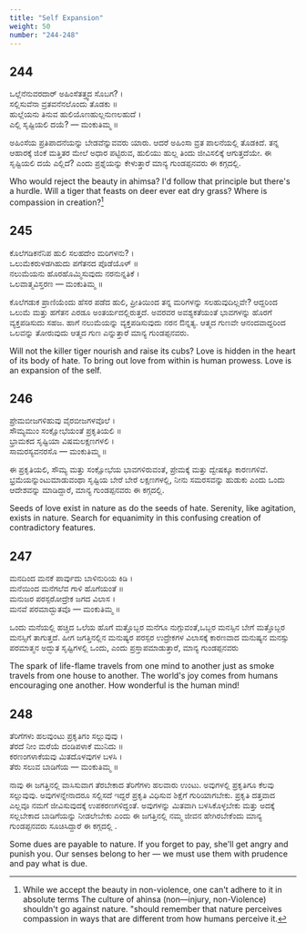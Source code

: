 ```yaml
---
title: "Self Expansion"
weight: 50
number: "244-248"
---
```


## 244

ಒಲ್ಲೆನೆನುವರದಾರ್ ಅಹಿಂಸೆತತ್ತ್ವದ ಸೊಬಗ? ।  
ಸಲ್ಲಿಸುವೆನಾ ವ್ರತವನೆನಲೊಂದು ತೊಡಕು ॥  
ಹುಲ್ಲೆಯನು ತಿನುವ ಹುಲಿಯೊಣಹುಲ್ಲನುಣಲಹುದೆ ।  
ಎಲ್ಲಿ ಸೃಷ್ಟಿಯಲಿ ದಯೆ? — ಮಂಕುತಿಮ್ಮ ॥

ಅಹಿಂಸೆಯ ಪ್ರತಿಪಾದನೆಯನ್ನು ಬೇಡವೆನ್ನುವವರು ಯಾರು. ಆದರೆ ಅಹಿಂಸಾ ವ್ರತ ಪಾಲನೆಯಲ್ಲಿ ತೊಡಕಿದೆ. ತನ್ನ ಆಹಾರಕ್ಕೆ ಜಿಂಕೆ ಮತ್ತಿತರ ಮೇಲೆ ಅಧಾರ ಪಟ್ಟಿರುವ, ಹುಲಿಯು ಹುಲ್ಲ ತಿಂದು ಜೀವಿಸಲಿಕ್ಕೆ ಆಗುತ್ತದೆಯೇ. ಈ ಸೃಷ್ಟಿಯಲಿ ದಯೆ ಎಲ್ಲಿದೆ? ಎಂದು ಪ್ರಶ್ನೆಯನ್ನು ಕೇಳುತ್ತಾರೆ ಮಾನ್ಯ ಗುಂಡಪ್ಪನವರು ಈ ಕಗ್ಗದಲ್ಲಿ.

Who would reject the beauty in ahimsa? I'd follow that principle but there's a hurdle. Will a tiger that feasts on deer ever eat dry grass? Where is compassion in creation?[^89]

## 245

ಕೊಲೆಗಡಿಕನೆನಿಪ ಹುಲಿ ಸಲಹದೇಂ ಮರಿಗಳನು? ।  
ಒಲುಮೆಕರುಳಡಗಿಹುದು ಪಗೆತನದ ಪೊಡೆಯೊಳ್ ॥  
ನಲುಮೆಯನು ಹೊರಹೊಮ್ಮಿಸುವುದು ನರನುನ್ನತಿಕೆ ।  
ಒಲವಾತ್ಮವಿಸ್ತರಣ — ಮಂಕುತಿಮ್ಮ ॥

ಕೊಲೆಗಡುಕ ಪ್ರಾಣಿಯೆಂದು ಹೆಸರ ಪಡೆದ ಹುಲಿ, ಪ್ರೀತಿಯಿಂದ ತನ್ನ ಮರಿಗಳನ್ನು ಸಲಹುವುದಿಲ್ಲವೇ? ಆದ್ದರಿಂದ ಒಲುಮೆ ಮತ್ತು ಹಗೆತನ ಎರಡೂ ಅಂತರ್ಯದಲ್ಲಿರುತ್ತದೆ. ಅವರವರ ಅವಶ್ಯಕತೆಯಂತೆ ಭಾವಗಳನ್ನು ಹೊರಗೆ ವ್ಯಕ್ತಪಡಿಸುದು ಸಹಜ. ಹಾಗೆ ನಲುಮೆಯನ್ನು ವ್ಯಕ್ತಪಡಿಸುವುದು ನರನ ಔನ್ನತ್ಯ. ಆತ್ಮದ ಗುಣವೇ ಆನಂದವಾದ್ದರಿಂದ ಒಲವನ್ನು ತೋರುವುದು ಆತ್ಮದ ಗುಣ ಎನ್ನುತ್ತಾರೆ ಮಾನ್ಯ ಗುಂಡಪ್ಪನವರು.

Will not the killer tiger nourish and raise its cubs? Love is hidden in the heart of its body of hate. To bring out love from within is human prowess. Love is an expansion of the self.

## 246

ಪ್ರೇಮಬೀಜಗಳಿಹುವು ವೈರಬೀಜಗಳವೊಲೆ ।  
ಸೌಮ್ಯಮುಂ ಸಂಕ್ಷೋಭೆಯಂತೆ ಪ್ರಕೃತಿಯಲಿ ॥  
ಭ್ರಾಮಕದ ಸೃಷ್ಟಿಯಾ ವಿಷಮಲಕ್ಷಣಗಳಲಿ ।  
ಸಾಮರಸ್ಯವನರಸೊ — ಮಂಕುತಿಮ್ಮ ॥

ಈ ಪ್ರಕೃತಿಯಲಿ, ಸೌಮ್ಯ ಮತ್ತು ಸಂಕ್ಷೋಭೆಯ ಭಾವಗಳಿರುವಂತೆ, ಪ್ರೇಮಕ್ಕೆ ಮತ್ತು ದ್ವೇಷಕ್ಕೂ ಕಾರಣಗಳಿವೆ. ಭ್ರಮೆಯನ್ನುಂಟುಮಾಡುವಂಥಾ ಸೃಷ್ಟಿಯ ಬೇರೆ ಬೇರೆ ಲಕ್ಷಣಗಳಲ್ಲಿ, ನೀನು ಸಮರಸವನ್ನು ಹುಡುಕು ಎಂದು ಒಂದು ಆದೇಶವನ್ನು ಮಾಡಿದ್ದಾರೆ, ಮಾನ್ಯ ಗುಂಡಪ್ಪನವರು ಈ ಕಗ್ಗದಲ್ಲಿ.

Seeds of love exist in nature as do the seeds of hate. Serenity, like agitation, exists in nature. Search for equanimity in this confusing creation of contradictory features.

## 247

ಮನದಿಂದ ಮನಕೆ ಪಾರ್ವುದು ಬಾಳಿನುರಿಯ ಕಿಡಿ ।  
ಮನೆಯಿಂದ ಮನೆಗಲೆವ ಗಾಳಿ ಹೊಗೆಯಂತೆ ॥  
ಮನುಜರ ಪರಸ್ಪರೋದ್ರೇಕ ಜಗದ ವಿಲಾಸ ।  
ಮನವೆ ಪರಮಾದ್ಭುತವೊ — ಮಂಕುತಿಮ್ಮ ॥

ಒಂದು ಮನೆಯಲ್ಲಿ ಹಚ್ಚಿದ ಒಲೆಯ ಹೊಗೆ ಮತ್ತೊಬ್ಬರ ಮನೆಗೂ ನುಗ್ಗುವಂತೆ,ಒಬ್ಬರ ಮನಸ್ಸಿನ ಬೇಗೆ ಮತ್ತೊಬ್ಬರ ಮನಸ್ಸಿಗೆ ತಾಗುತ್ತದೆ. ಹೀಗ ಜಗತ್ತಿನಲ್ಲಿನ ಮನುಷ್ಯರ ಪರಸ್ಪರ ಉದ್ರೇಕಗಳ ವಿಲಾಸಕ್ಕೆ ಕಾರಣವಾದ ಮನುಷ್ಯನ ಮನಸ್ಸು ಪರಮಾತ್ಮನ ಅದ್ಭುತ ಸೃಷ್ಟಿಗಳಲ್ಲಿ ಒಂದು, ಎಂದು ಪ್ರಸ್ತಾಪಮಾಡುತ್ತಾರೆ, ಮಾನ್ಯ ಗುಂಡಪ್ಪನವರು

The spark of life-flame travels from one mind to another just as smoke travels from one house to another. The world's joy comes from humans encouraging one another. How wonderful is the human mind!

## 248

ತೆರಿಗೆಗಳು ಹಲವುಂಟು ಪ್ರಕೃತಿಗಂ ಸಲ್ಲುವುವು ।  
ತೆರದೆ ನೀಂ ಮರೆಯೆ ದಂಡಿಪಳಾಕೆ ಮುನಿದು ॥  
ಕರಣಂಗಳಾಕೆಯವು ಮಿತದೊಳವುಗಳ ಬಳಸಿ ।  
ತೆರು ಸಲುವ ಬಾಡಿಗೆಯ — ಮಂಕುತಿಮ್ಮ ॥

ನಾವು ಈ ಜಗತ್ತಿನಲ್ಲಿ ವಾಸಿಸುವಾಗ ತೆರಬೇಕಾದ ತೆರಿಗೆಗಳು ಹಲವಾರು ಉಂಟು. ಅವುಗಳಲ್ಲಿ ಪ್ರಕೃತಿಗೂ ಕೆಲವು ಸಲ್ಲುವುವು. ಅವುಗಳನ್ನೇನಾದರೂ ಸಲ್ಲಿಸದೆ ಇದ್ದರೆ ಪ್ರಕೃತಿ ವಿಧಿಸುವ ಶಿಕ್ಷೆಗೆ ಗುರಿಯಾಗಬೇಕು. ಪ್ರಕೃತಿ ದತ್ತವಾದ ಎಲ್ಲವೂ ನಮಗೆ ಜೀವಿಸುವುದಕ್ಕೆ ಉಪಕರಣಗಳಿದ್ದಂತೆ. ಅವುಗಳನ್ನು ಮಿತವಾಗಿ ಬಳಸಿಕೊಳ್ಳಬೇಕು ಮತ್ತು ಅದಕ್ಕೆ ಸಲ್ಲಬೇಕಾದ ಬಾಡಿಗೆಯನ್ನು ನೀಡಲೇಬೇಕು ಎಂದು ಈ ಜಗತ್ತಿನಲ್ಲಿ ನಮ್ಮ ಜೀವನ ಹೇಗಿರಬೇಕೆಂದು ಮಾನ್ಯ ಗುಂಡಪ್ಪನವರು ಸೂಚಿಸಿದ್ದಾರೆ ಈ ಕಗ್ಗದಲ್ಲಿ .

Some dues are payable to nature. If you forget to pay, she'll get angry and punish you. Our senses belong to her — we must use them with prudence and pay what is due.

[^89]: While we accept the beauty in non-violence, one can't adhere to it in absolute terms The culture of ahinsa (non—injury, non-Violence) shouldn't go against nature. "should remember that nature perceives compassion in ways that are different trom how humans perceive it.
